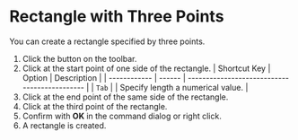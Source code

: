 
# Rectangle with Three Points

You can create a rectangle specified by three points.

<Reference shortcut='' command='Three Point Rectangle' button='Toolbar' />

1. Click the button on the toolbar.
2. Click at the start point of one side of the rectangle.
   | Shortcut Key | Option | Description                                   |
   | ------------ | ------ | --------------------------------------------- |
   | `Tab`        |        | Specify length a numerical value. |
3. Click at the end point of the same side of the rectangle.
4. Click at the third point of the rectangle.
5. Confirm with **OK** in the command dialog or right click.
6. A rectangle is created.
